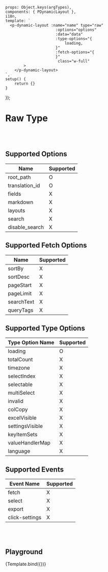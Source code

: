 
<Meta title='Data Display/Dynamic/Dynamic Layout/- Raw'
      argTypes={getDynamicLayoutRawArgTypes()}/>


    props: Object.keys(argTypes),
    components: { PDynamicLayout },
    i18n,
    template: `
      <p-dynamic-layout :name="name" type="raw"
                          :options="options"
                          :data="data"
                          :type-options="{
                              loading,
                          }"
                          :fetch-options="{
                          }"
                           class="w-full"
            >
        </p-dynamic-layout>
    `,
    setup() {
        return {}
    }
});


# Raw Type
<br/>
<br/>

## Supported Options

| Name | Supported |
| ---- | ----------- |
| root_path | O |
| translation_id | O |
| fields | X |
| markdown | X |
| layouts | X |
| search | X |
| disable_search | X |


## Supported Fetch Options

| Name | Supported |
| ---- | ---- |
| sortBy | X |
| sortDesc | X |
| pageStart | X |
| pageLimit | X |
| searchText | X |
| queryTags | X |


## Supported Type Options

| Type Option Name | Supported |
| ---- | ---- |
| loading | O |
| totalCount | X |
| timezone | X |
| selectIndex | X |
| selectable | X |
| multiSelect | X |
| invalid | X |
| colCopy | X |
| excelVisible | X |
| settingsVisible | X |
| keyItemSets | X |
| valueHandlerMap | X |
| language | X |


## Supported Events

| Event Name | Supported |
| ---------- | ----------- |
| fetch | X |
| select | X |
| export | X |
| click-settings | X |


<br/>
<br/>

## Playground

<Canvas>
    <Story name="Playground" >
        {Template.bind({})}
    </Story>
</Canvas>

<ArgsTable story="Playground"/>

<br/>
<br/>

